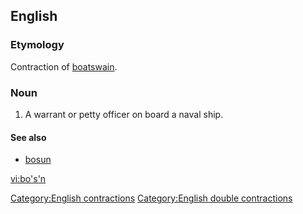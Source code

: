 ==English==

===Etymology===
Contraction of [[boatswain]].

===Noun===
{{en-noun}}

# {{nautical}} A warrant or petty officer on board a naval ship.

====See also====
*[[bosun]]

[[Category:English contractions]]
[[Category:English double contractions]]

[[vi:bo's'n]]